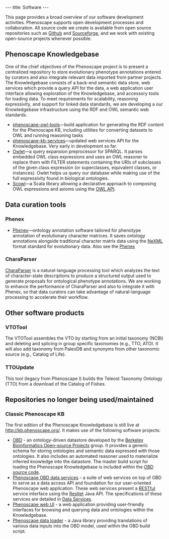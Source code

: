 ---
title: Software
---

This page provides a broad overview of our software development activities. Phenoscape supports open development processes and collaboration. All source code we create is available from open source repositories such as [http://github.com/phenoscape Github] and [http://sourceforge.net/projects/phenoscape/ Sourceforge], and we work with existing open-source projects whenever possible.

==Phenoscape Knowledgebase==
One of the chief objectives of the Phenoscape project is to present a centralized repository to store evolutionary phenotype annotations entered by curators and also integrate relevant data imported from partner projects. The Knowledgebase consists of a back-end semantic data store, web services  which provide a query API for the data, a web application user interface allowing exploration of the Knowledgebase, and accessory tools for loading data. To meet requirements for scalability, reasoning expressivity, and support for linked data standards, we are developing a our Knowledgebase infrastructure using the RDF and OWL semantic web standards.

* [http://github.com/phenoscape/phenoscape-owl-tools phenoscape-owl-tools]—build application for generating the RDF content for the Phenoscape KB, including utilities for converting datasets to OWL and running reasoning tasks
* [http://github.com/phenoscape/phenoscape-kb-services phenoscape-kb-services]—updated web services API for the Knowledgebase. Very early in development so far.
* [http://github.com/phenoscape/owlet Owlet]—a query expansion preprocessor for SPARQL. It parses embedded OWL class expressions and uses an OWL reasoner to replace them with FILTER statements containing the URIs of subclasses of the given class expression (or superclasses, equivalent classes, or instances). Owlet helps us query our database while making use of the full expressivity found in biological ontologies.
* [http://github.com/phenoscape/scowl Scowl]—a Scala library allowing a declarative approach to composing OWL expressions and axioms using the [http://owlapi.sourceforge.net/ OWL API].

==Data curation tools==
===Phenex===
* [http://github.com/phenoscape/Phenex Phenex]—ontology annotation software tailored for phenotype annotation of evolutionary character matrices. It saves ontology annotations alongside traditional character matrix data using the [http://www.nexml.org/ NeXML] format standard for evolutionary data. Also see the [[Phenex homepage|Phenex]]
===CharaParser===
[[CharaParser]] is a natural-language processing tool which analyzes the text of character-state descriptions to produce a structured output used to generate proposals for ontological phenotype annotations. We are working to enhance the performance of CharaParser and also to integrate it with Phenex, so that data curators can take advantage of natural-language processing to accelerate their workflow.

==Other software products==
===VTOTool===
The VTOTool assembles the VTO by starting from an initial taxonomy (NCBI) and deleting and splicing in group specific taxonomies (e.g., TTO, ATO).  It will also add taxonomy from PaleoDB and synonyms from other taxonomic source (e.g., Catalog of Life).
===TTOUpdate===
This tool (legacy from Phenoscape I) builds the Teleost Taxonomy Ontology (TTO) from a download of the Catalog of Fishes.

==Repositories no longer being used/maintained==
===Classic Phenoscape KB===
The first edition of the Phenoscape Knowledgebase is still live at http://kb.phenoscape.org/. It makes use of the following software projects:
* [http://berkeleybop.org/obd/ OBD] - an ontology-driven datastore developed by the [http://www.berkeleybop.org/ Berkeley Bioinformatics Open-source Projects] group. It provides a generic schema for storing ontologies and semantic data expressed with those ontologies. It also includes an automated reasoner used to materialize inferred knowledge into the datastore. The master build script for loading the Phenoscape Knowledgebase is included within the [http://obo.svn.sourceforge.net/svnroot/obo/OBDAPI/trunk OBD source code].
* [http://github.com/phenoscape/PhenoscapeOBD-WS Phenoscape OBD data services] - a suite of web services on top of OBD to serve as a data access API and foundation for our user-oriented Phenoscape web application.  These web services present a [http://en.wikipedia.org/wiki/Representational_State_Transfer RESTful] service interface using the [http://www.restlet.org/ Restlet] Java API. The specifications of these services are detailed in [[Data Services]].
* [http://github.com/phenoscape/PhenoscapeWeb Phenoscape web UI] - a web application providing user-friendly interfaces for browsing and querying data and ontologies within the Knowledgebase.
* [http://github.com/phenoscape/PhenoscapeDataLoader Phenoscape data loader] - a Java library providing translations of various data inputs into the OBD model, used within the OBD build script.